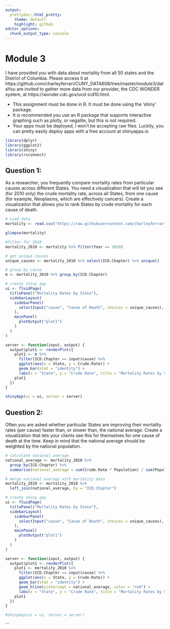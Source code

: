 ```yaml
---
output:
  prettydoc::html_pretty:
    theme: default
    highlight: github
editor_options: 
  chunk_output_type: console
---
```


# Module 3

I have provided you with data about mortality from all 50 states and the District of Columbia. Please access it at https://github.com/charleyferrari/CUNY_DATA608/tree/master/module3/data​ You are invited to gather more data from our provider, the CDC WONDER system, at https://wonder.cdc.gov/ucd-icd10.html.

- This assignment must be done in R. It must be done using the 'shiny' package.
- It is recommended you use an R package that supports interactive graphing such as
plotly, or vegalite, but this is not required.
- Your apps must be deployed, I won't be accepting raw files. Luckily, you can pretty
easily deploy apps with a free account at shinyapps.io

```r
library(dplyr)
library(ggplot2)
library(shiny)
library(rsconnect)
```

## Question 1:
As a researcher, you frequently compare mortality rates from particular causes across different States. You need a visualization that will let you see (for 2010 only) the crude mortality rate, across all States, from one cause (for example, Neoplasms, which are effectively cancers). Create a visualization that allows you to rank States by crude mortality for each cause of death.

```r
# Load data
mortality <- read.csv("https://raw.githubusercontent.com/charleyferrari/CUNY_DATA_608/master/module3/data/cleaned-cdc-mortality-1999-2010-2.csv")
```
```r
glimpse(mortality)
```

```r
#filter for 2010
mortality_2010 <- mortality %>% filter(Year == 2010)
```

```r
# get unique causes
unique_causes <- mortality_2010 %>% select(ICD.Chapter) %>% unique()
```

```r
# group by cause
m <- mortality_2010 %>% group_by(ICD.Chapter)
```




```r
# create shiny app
ui <- fluidPage(
  titlePanel("Mortality Rates by State"),
  sidebarLayout(
    sidebarPanel(
      selectInput("cause", "Cause of Death", choices = unique_causes),
    ),
    mainPanel(
      plotOutput("plot1")
    )
  )
)
```

```r
server <- function(input, output) {
  output$plot1 <- renderPlot({
    plot1 <- m %>% 
      filter(ICD.Chapter == input$cause) %>% 
      ggplot(aes(x = State, y = Crude.Rate)) +
      geom_bar(stat = "identity") +
      labs(x = "State", y = "Crude Rate", title = "Mortality Rates by State")
    plot1
  })
}

```

```r
shinyApp(ui = ui, server = server)
```


## Question 2:
Often you are asked whether particular States are improving their mortality rates (per cause) faster than, or slower than, the national average. Create a visualization that lets your clients see this for themselves for one cause of death at the time. Keep in mind that the national average should be weighted by the national population.
  
```r
# calculate national average
national_average <- mortality_2010 %>% 
  group_by(ICD.Chapter) %>% 
  summarise(national_average = sum(Crude.Rate * Population) / sum(Population))
```

```r
# merge national average with mortality data
mortality_2010 <- mortality_2010 %>% 
  left_join(national_average, by = "ICD.Chapter")
```

```r
# create shiny app
ui <- fluidPage(
  titlePanel("Mortality Rates by State"),
  sidebarLayout(
    sidebarPanel(
      selectInput("cause", "Cause of Death", choices = unique_causes),
    ),
    mainPanel(
      plotOutput("plot1")
    )
  )
)
```

```r
server <- function(input, output) {
  output$plot1 <- renderPlot({
    plot1 <- mortality_2010 %>% 
      filter(ICD.Chapter == input$cause) %>% 
      ggplot(aes(x = State, y = Crude.Rate)) +
      geom_bar(stat = "identity") +
      geom_hline(yintercept = national_average, color = "red") +
      labs(x = "State", y = "Crude Rate", title = "Mortality Rates by State")
    plot1
  })
}

```

```r
#shinyApp(ui = ui, server = server)
```
```
 